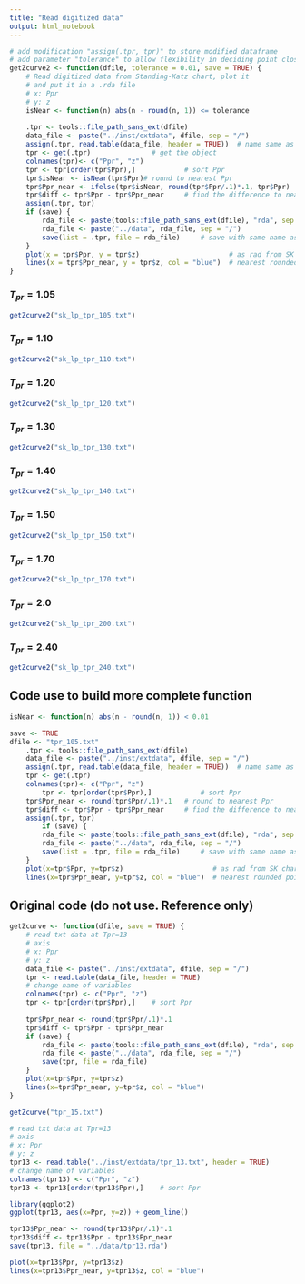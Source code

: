```yaml
---
title: "Read digitized data"
output: html_notebook
---
```




```r
# add modification "assign(.tpr, tpr)" to store modified dataframe
# add parameter "tolerance" to allow flexibility in deciding point closeness
getZcurve2 <- function(dfile, tolerance = 0.01, save = TRUE) {
    # Read digitized data from Standing-Katz chart, plot it 
    # and put it in a .rda file
    # x: Ppr
    # y: z
    isNear <- function(n) abs(n - round(n, 1)) <= tolerance
    
    .tpr <- tools::file_path_sans_ext(dfile)
    data_file <- paste("../inst/extdata", dfile, sep = "/")
    assign(.tpr, read.table(data_file, header = TRUE))  # name same as file name
    tpr <- get(.tpr)               # get the object
    colnames(tpr)<- c("Ppr", "z")
    tpr <- tpr[order(tpr$Ppr),]            # sort Ppr
    tpr$isNear <- isNear(tpr$Ppr)# round to nearest Ppr
    tpr$Ppr_near <- ifelse(tpr$isNear, round(tpr$Ppr/.1)*.1, tpr$Ppr)
    tpr$diff <- tpr$Ppr - tpr$Ppr_near     # find the difference to nearest
    assign(.tpr, tpr)
    if (save) {
        rda_file <- paste(tools::file_path_sans_ext(dfile), "rda", sep = ".")
        rda_file <- paste("../data", rda_file, sep = "/")
        save(list = .tpr, file = rda_file)     # save with same name as string
    }
    plot(x = tpr$Ppr, y = tpr$z)                      # as rad from SK chart
    lines(x = tpr$Ppr_near, y = tpr$z, col = "blue")  # nearest rounded points
}
```


### $T_{pr} = 1.05$

```r
getZcurve2("sk_lp_tpr_105.txt")
```


### $T_{pr} = 1.10$

```r
getZcurve2("sk_lp_tpr_110.txt")
```



### $T_{pr} = 1.20$

```r
getZcurve2("sk_lp_tpr_120.txt")
```


### $T_{pr} = 1.30$

```r
getZcurve2("sk_lp_tpr_130.txt")
```

### $T_{pr} = 1.40$

```r
getZcurve2("sk_lp_tpr_140.txt")
```

### $T_{pr} = 1.50$

```r
getZcurve2("sk_lp_tpr_150.txt")
```

### $T_{pr} = 1.70$

```r
getZcurve2("sk_lp_tpr_170.txt")
```




### $T_{pr} = 2.0$

```r
getZcurve2("sk_lp_tpr_200.txt")
```


### $T_{pr} = 2.40$

```r
getZcurve2("sk_lp_tpr_240.txt")
```















## Code use to build more complete function
```r
isNear <- function(n) abs(n - round(n, 1)) < 0.01
```


```r
save <- TRUE
dfile <- "tpr_105.txt"
    .tpr <- tools::file_path_sans_ext(dfile)
    data_file <- paste("../inst/extdata", dfile, sep = "/")
    assign(.tpr, read.table(data_file, header = TRUE))  # name same as file name
    tpr <- get(.tpr) 
    colnames(tpr)<- c("Ppr", "z")
        tpr <- tpr[order(tpr$Ppr),]            # sort Ppr
    tpr$Ppr_near <- round(tpr$Ppr/.1)*.1   # round to nearest Ppr
    tpr$diff <- tpr$Ppr - tpr$Ppr_near     # find the difference to nearest
    assign(.tpr, tpr)
        if (save) {
        rda_file <- paste(tools::file_path_sans_ext(dfile), "rda", sep = ".")
        rda_file <- paste("../data", rda_file, sep = "/")
        save(list = .tpr, file = rda_file)     # save with same name as string
    }
    plot(x=tpr$Ppr, y=tpr$z)                      # as rad from SK chart
    lines(x=tpr$Ppr_near, y=tpr$z, col = "blue")  # nearest rounded points

```







## Original code (do not use. Reference only)

```r
getZcurve <- function(dfile, save = TRUE) {
    # read txt data at Tpr=13 
    # axis
    # x: Ppr
    # y: z
    data_file <- paste("../inst/extdata", dfile, sep = "/")
    tpr <- read.table(data_file, header = TRUE)
    # change name of variables
    colnames(tpr) <- c("Ppr", "z")
    tpr <- tpr[order(tpr$Ppr),]    # sort Ppr
    
    tpr$Ppr_near <- round(tpr$Ppr/.1)*.1
    tpr$diff <- tpr$Ppr - tpr$Ppr_near
    if (save) {
        rda_file <- paste(tools::file_path_sans_ext(dfile), "rda", sep = ".")
        rda_file <- paste("../data", rda_file, sep = "/")
        save(tpr, file = rda_file)
    }
    plot(x=tpr$Ppr, y=tpr$z)
    lines(x=tpr$Ppr_near, y=tpr$z, col = "blue")       
}
```


```r
getZcurve("tpr_15.txt")
```



```r
# read txt data at Tpr=13 
# axis
# x: Ppr
# y: z
tpr13 <- read.table("../inst/extdata/tpr_13.txt", header = TRUE)
# change name of variables
colnames(tpr13) <- c("Ppr", "z")
tpr13 <- tpr13[order(tpr13$Ppr),]    # sort Ppr
```

```r
library(ggplot2)
ggplot(tpr13, aes(x=Ppr, y=z)) + geom_line()
```

```r
tpr13$Ppr_near <- round(tpr13$Ppr/.1)*.1
tpr13$diff <- tpr13$Ppr - tpr13$Ppr_near
save(tpr13, file = "../data/tpr13.rda")
```

```r
plot(x=tpr13$Ppr, y=tpr13$z)
lines(x=tpr13$Ppr_near, y=tpr13$z, col = "blue")
```

